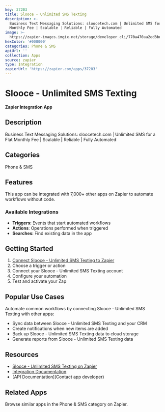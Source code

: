 ```yaml
---
key: 37203
title: Slooce - Unlimited SMS Texting
description: >-
  Business Text Messaging Solutions: sloocetech.com | Unlimited SMS for a Flat
  Monthly Fee | Scalable | Reliable | Fully Automated
image: >-
  https://zapier-images.imgix.net/storage/developer_cli/770a470aa2ed3bdb58b7eed9b387d6b4_2.png?auto=format%2Ccompress&ixlib=python-3.0.0&q=50
hexColor: '#000000'
categories: Phone & SMS
apiUrl: ''
collection: Apps
source: zapier
type: Integration
zapierUrl: 'https://zapier.com/apps/37203'
---
```

# Slooce - Unlimited SMS Texting

**Zapier Integration App**

## Description

Business Text Messaging Solutions: sloocetech.com | Unlimited SMS for a Flat Monthly Fee | Scalable | Reliable | Fully Automated

## Categories

Phone & SMS

## Features

This app can be integrated with 7,000+ other apps on Zapier to automate workflows without code.

### Available Integrations

- **Triggers**: Events that start automated workflows
- **Actions**: Operations performed when triggered
- **Searches**: Find existing data in the app

## Getting Started

1. [Connect Slooce - Unlimited SMS Texting to Zapier](https://zapier.com/apps/37203)
2. Choose a trigger or action
3. Connect your Slooce - Unlimited SMS Texting account
4. Configure your automation
5. Test and activate your Zap

## Popular Use Cases

Automate common workflows by connecting Slooce - Unlimited SMS Texting with other apps:

- Sync data between Slooce - Unlimited SMS Texting and your CRM
- Create notifications when new items are added
- Back up Slooce - Unlimited SMS Texting data to cloud storage
- Generate reports from Slooce - Unlimited SMS Texting data

## Resources

- [Slooce - Unlimited SMS Texting on Zapier](https://zapier.com/apps/37203)
- [Integration Documentation](https://zapier.com/apps/37203/integrations)
- [API Documentation](Contact app developer)

## Related Apps

Browse similar apps in the Phone & SMS category on Zapier.
